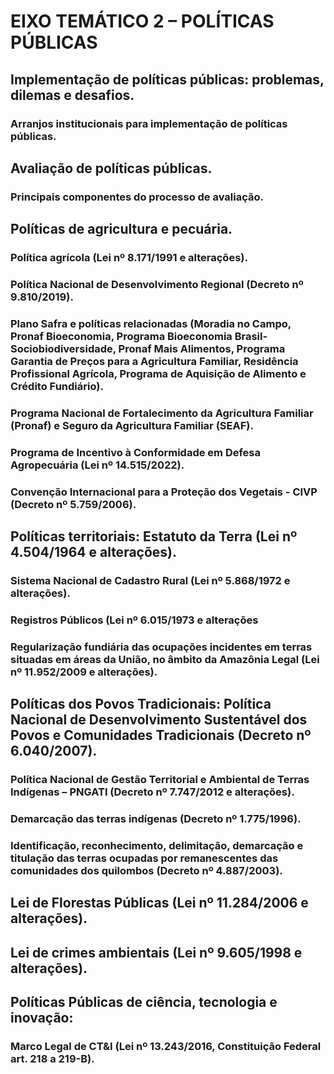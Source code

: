 # EIXO TEMÁTICO 2 – POLÍTICAS PÚBLICAS

##  Implementação de políticas públicas: problemas, dilemas e desafios.

###  Arranjos institucionais para implementação de políticas públicas.

##  Avaliação de políticas públicas.

###  Principais componentes do processo de avaliação.

##  Políticas de agricultura e pecuária.

###  Política agrícola (Lei nº 8.171/1991 e alterações).

###  Política Nacional de Desenvolvimento Regional (Decreto nº 9.810/2019).

###  Plano Safra e políticas relacionadas (Moradia no Campo, Pronaf Bioeconomia, Programa Bioeconomia Brasil- Sociobiodiversidade, Pronaf Mais Alimentos, Programa Garantia de Preços para a Agricultura Familiar, Residência Profissional Agrícola, Programa de Aquisição de Alimento e Crédito Fundiário).

###  Programa Nacional de Fortalecimento da Agricultura Familiar (Pronaf) e Seguro da Agricultura Familiar (SEAF).

###  Programa de Incentivo à Conformidade em Defesa Agropecuária (Lei nº 14.515/2022).

###  Convenção Internacional para a Proteção dos Vegetais - CIVP (Decreto nº 5.759/2006).

##  Políticas territoriais: Estatuto da Terra (Lei nº 4.504/1964 e alterações).

###  Sistema Nacional de Cadastro Rural (Lei nº 5.868/1972 e alterações).

###  Registros Públicos (Lei nº 6.015/1973 e alterações

###  Regularização fundiária das ocupações incidentes em terras situadas em áreas da União, no âmbito da Amazônia Legal (Lei nº 11.952/2009 e alterações).

##  Políticas dos Povos Tradicionais: Política Nacional de Desenvolvimento Sustentável dos Povos e Comunidades Tradicionais (Decreto nº 6.040/2007).

###  Política Nacional de Gestão Territorial e Ambiental de Terras Indígenas – PNGATI (Decreto nº 7.747/2012 e alterações).

###  Demarcação das terras indígenas (Decreto nº 1.775/1996).

###  Identificação, reconhecimento, delimitação, demarcação e titulação das terras ocupadas por remanescentes das comunidades dos quilombos (Decreto nº 4.887/2003).

##  Lei de Florestas Públicas (Lei nº 11.284/2006 e alterações).

##  Lei de crimes ambientais (Lei nº 9.605/1998 e alterações).

##  Políticas Públicas de ciência, tecnologia e inovação:

###  Marco Legal de CT&I (Lei nº 13.243/2016, Constituição Federal art. 218 a 219-B).
